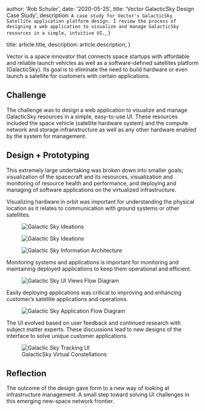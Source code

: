 
  author: 'Rob Schuler',
  date: '2020-05-25',
  title: 'Vector GalacticSky Design Case Study',
  description: `A case study for Vector's GalacticSky Satellite application platform design. I review the process
     of designing a web application to visualize and manage GalacticSky resources in a simple, intuitive UI.`,
}

  title: article.title,
  description: article.description,
}


Vector is a space innovator that connects space startups with
affordable and reliable launch vehicles as well as a
software-defined satellites platform (GalacticSky). Its goal is to
eliminate the need to build hardware or even launch a satellite
for customers with certain applications.

## Challenge

The challenge was to design a web application to visualize and
manage GalacticSky resources in a simple, easy-to-use UI. These
resources included the space vehicle (satellite hardware system)
and the compute network and storage infranstructure as well as any
other hardware enabled by the system for management.

## Design + Prototyping

This extremely large undertaking was broken down into smaller
goals; visualization of the spacecraft and its resources,
visualization and monitoring of resource health and performance,
and deploying and managing of software applications on the
virtualized infrastructure.

Visualizing hardware in orbit was important for understanding the
physical location as it relates to communication with ground
systems or other satellites.

<figure>
  <Image src={imgGSIdeation} alt="Galactic Sky Ideations" />
</figure>

<figure>
  <Image src={imgGalacticSkyIdeations} alt="Galactic Sky Ideations" />
</figure>

<figure>
  <Image src={imgGSInfoArch} alt="Galactic Sky Information Architecture" />
</figure>

Monitoring systems and applications is important for monitoring
and maintaining deployed applications to keep them operational and
efficient.

<figure>
  <Image src={imgGSViewFlow} alt="Galactic Sky UI Views Flow Diagram" />
</figure>

Easily deploying applications was critical to improving and
enhancing customer’s satellite applications and operations.

<figure>
  <Image src={imgGSAppFlow} alt="Galactic Sky Application Flow Diagram" />
</figure>

The UI evolved based on user feedback and continued research with
subject matter experts. These discussions lead to new designs of
the interface to solve unique customer applications.

<figure>
  <Image src={imgGSTracking} alt="Galactic Sky Tracking UI" />
  <figcaption>GalacticSky Virtual Constellations</figcaption>
</figure>

## Reflection

The outcome of the design gave form to a new way of looking at
infrastructure management. A small step toward solving UI
challenges in this emerging new-space network frontier.
